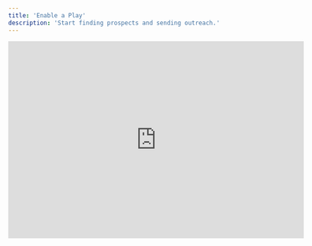 ```yaml
---
title: 'Enable a Play'
description: 'Start finding prospects and sending outreach.'
---
```


<iframe width="600" height="400" src="https://www.youtube.com/embed/bC-I7BieyCQ" title="YouTube video player" frameborder="0" allow="accelerometer; autoplay; clipboard-write; encrypted-media; gyroscope; picture-in-picture" allowfullscreen />
<iframe width="600" height="400" src="https://www.youtube.com/embed/Cers1dUTsRM" title="YouTube video player" frameborder="0" allow="accelerometer; autoplay; clipboard-write; encrypted-media; gyroscope; picture-in-picture" allowfullscreen />

<img
  style={{ borderRadius: '0.5rem' }}
  src="https://60ed85ec29557f7bbc07a3ef5e23416c.cdn.bubble.io/f1727245354141x529206152492135400/01.png"
/>

## Start a Play

You can enable a Play using the toggle switch on the **Plays** page or from inside the **Play Editor**. 

Once enabled, lead sourcing will start automatically.

Based on your [Autopilot](/launch/autopilot) settings, leads will appear in your **Approvals** page, or progress automatically to the writing stage.


## Approvals

If you are starting with Autopilot disabled, the next step after enabling a Play is to **visit the Approvals page.**

Here you will find the leads found by your AI rep, which you can triage with the `approve` or `reject` buttons.

## Active Leads

<Note>
Once a lead is approved, they will become an **Active Lead** if there is available sending capacity for then. If not, they will become **On Deck** until there is capacity.
</Note>

Once active, your AI sales rep will start 'working the lead' by:
- Researching the company + contact
- Determining outbound strategy for this lead
- Writing their email sequence
- Following up when appropriate
- Monitoring for engagement

### A lead will be marked 'won' when:
- They complete the goal of your play (ex: link click, reply, or meeting)


### A lead will be marked 'lost' when:
- They reply with unsubscribe intent (i.e. 'stop')
- They click an unsubscribe link in the email
- They are manually unenrolled, unsubscribed, or archived by you in the app. 

### 




## Next Steps: 

<CardGroup cols={2}>
  <Card
    title="Train your AI Rep"
    icon="bolt"
    href="/launch/training"
  >
    Instruct your AI sales rep to improve its output.
  </Card>
  <Card
    title="Enable Autopilot"
    icon="toggle-on"
    href="/launch/autopilot"
  >
    Start sending at scale, automatically.
  </Card>
</CardGroup>
